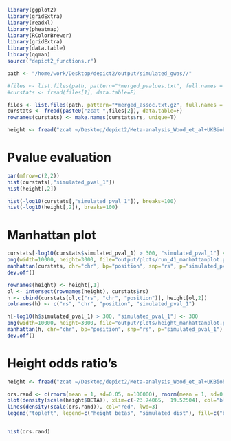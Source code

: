 ```{r}
library(ggplot2)
library(gridExtra)
library(readxl)
library(pheatmap)
library(RColorBrewer)
library(gridExtra)
library(data.table)
library(qqman)
source("depict2_functions.r")

path <- "/home/work/Desktop/depict2/output/simulated_gwas//"

#files <- list.files(path, pattern="*merged_pvalues.txt", full.names = T)
#curstats <- fread(files[1], data.table=F)

files <- list.files(path, pattern="*merged_assoc.txt.gz", full.names = T)
curstats <- fread(paste0("zcat ",files[2]), data.table=F)
rownames(curstats) <- make.names(curstats$rs, unique=T)

height <- fread("zcat ~/Desktop/depict2/Meta-analysis_Wood_et_al+UKBiobank_2018_formatted.txt.gz", data.table=F)
```

# Pvalue evaluation
```{r}
par(mfrow=c(2,2))
hist(curstats[,"simulated_pval_1"])
hist(height[,2])

hist(-log10(curstats[,"simulated_pval_1"]), breaks=100)
hist(-log10(height[,2]), breaks=100)

```

# Manhattan plot
```{r}
curstats[-log10(curstats$simulated_pval_1) > 300, "simulated_pval_1"] <- 1e-300
png(width=10000, height=3000, file="output/plots/run_41_manhattanplot.png")
manhattan(curstats, chr="chr", bp="position", snp="rs", p="simulated_pval_1")
dev.off()

rownames(height) <- height[,1]
ol <- intersect(rownames(height), curstats$rs)
h <- cbind(curstats[ol,c("rs", "chr", "position")], height[ol,2])
colnames(h) <- c("rs", "chr", "position", "simulated_pval_1")

h[-log10(h$simulated_pval_1) > 300, "simulated_pval_1"] <- 300
png(width=10000, height=3000, file="output/plots/height_manhattanplot.png")
manhattan(h, chr="chr", bp="position", snp="rs", p="simulated_pval_1")
dev.off()

```

# Height odds ratio's
```{r}
height <- fread("zcat ~/Desktop/depict2/Meta-analysis_Wood_et_al+UKBiobank_2018.txt.gz", data.table=F)

ors.rand <- c(rnorm(mean = 1, sd=0.05, n=100000), rnorm(mean = 1, sd=0.012, n=100000))
plot(density(scale(height$BETA)), xlim=c(-23.74065,  19.52504), col="blue", lwd=2, xlab="centered and scaled beta's / OR")
lines(density(scale(ors.rand)), col="red", lwd=3)
legend("topleft", legend=c("height betas", "simulated dist"), fill=c("blue", "red"))


hist(ors.rand)
```


